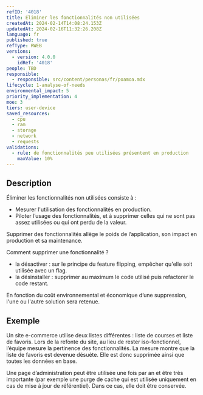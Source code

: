 ```yaml
---
refID: '4018'
title: Éliminer les fonctionnalités non utilisées
createdAt: 2024-02-14T14:08:24.153Z
updatedAt: 2024-02-16T11:32:26.208Z
language: fr
published: true
refType: RWEB
versions:
  - version: 4.0.0
    idRef: '4018'
people: TBD
responsible:
  - responsible: src/content/personas/fr/poamoa.mdx
lifecycle: 1-analyse-of-needs
environmental_impact: 5
priority_implementation: 4
moe: 3
tiers: user-device
saved_resources:
  - cpu
  - ram
  - storage
  - network
  - requests
validations:
  - rule: de fonctionnalités peu utilisées présentent en production
    maxValue: 10%
---
```


## Description

Éliminer les fonctionnalités non utilisées consiste à :

* Mesurer l'utilisation des fonctionnalités en production.
* Piloter l’usage des fonctionnalités, et à supprimer celles qui ne sont pas assez utilisées ou qui ont perdu de la valeur.

Supprimer des fonctionnalités allège le poids de l’application, son impact en production et sa maintenance.

Comment supprimer une fonctionnalité ?

* la désactiver : sur le principe du feature flipping, empêcher qu'elle soit utilisée avec un flag.
* la désinstaller : supprimer au maximum le code utilisé puis refactorer le code restant.

En fonction du coût environnemental et économique d’une suppression, l'une ou l'autre solution sera retenue.

## Exemple

Un site e-commerce utilise deux listes différentes : liste de courses et liste de favoris. Lors de la refonte du site, au lieu de rester iso-fonctionnel, l’équipe mesure la pertinence des fonctionnalités. La mesure montre que la liste de favoris est devenue désuète. Elle est donc supprimée ainsi que toutes les données en base.

Une page d’administration peut être utilisée une fois par an et être très importante (par exemple une purge de cache qui est utilisée uniquement en cas de mise à jour de référentiel). Dans ce cas, elle doit être conservée.
